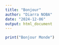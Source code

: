```yaml
---
title: "Bonjour"
author: "Diarra NOBA"
date: "2024-12-06"
output: html_document
---
```


```r
print("Bonjour Monde")
```